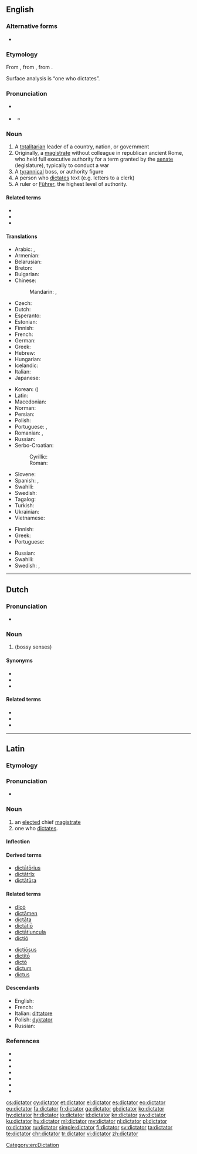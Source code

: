 ==English==
{{wikipedia}}

===Alternative forms===
* {{l|en|dictatour}} {{qualifier|obsolete}}

===Etymology===
{{PIE root|en|deyḱ}}
From {{etyl|la|en}} {{m|la|dictātor||a chief magistrate}}, from {{m|la|dictō||dictate, prescribe}}, from {{m|la|dīcō||say, speak}}.

Surface analysis is {{suffix|dictate|or|t2=(agent)|lang=en}} “one who dictates”.

===Pronunciation===
* {{a|UK}} {{IPA|/dɪkˈteɪtə(ɹ)/|lang=en}}
* {{a|US}} {{IPA|/ˈdɪkteɪtəɹ/|lang=en}}
** {{audio|en-us-dictator.ogg|Audio (US)|lang=en}}

===Noun===
{{en-noun}}

# A [[totalitarian]] leader of a country, nation, or government
# Originally, a [[magistrate]] without colleague in republican ancient Rome, who held full executive authority for a term granted by the [[senate]] (legislature), typically to conduct a war
# A [[tyrannical]] boss, or authority figure
# A person who [[dictate]]s text (e.g. letters to a clerk)
# A ruler or [[Führer]], the highest level of authority.

====Related terms====
* {{l|en|dictate}}
* {{l|en|dictatorial}}
* {{l|en|dictatorship}}

====Translations====
{{trans-top|totalitarian leader of a dictatorship}}
* Arabic: {{t|ar|دِكْتَاتُور|m}}, {{t|ar|دِكْتَاتُور|m}}
* Armenian: {{t+|hy|բռնապետ}}
* Belarusian: {{t|be|дыкта́тар|m}}
* Breton: {{t-check|br|diktatour|m}}
* Bulgarian: {{t+|bg|дикта́тор|m}}
* Chinese:
*: Mandarin: {{t+|cmn|獨裁者|sc=Hani}}, {{t|cmn|独裁者|tr=dúcáizhě|sc=Hani}}
* Czech: {{t+|cs|diktátor|m}}
* Dutch: {{t+|nl|dictator|m}}
* Esperanto: {{t|eo|diktatoro}}
* Estonian: {{t|et|diktaator}}
* Finnish: {{t+|fi|diktaattori}}
* French: {{t+|fr|dictateur|m}}
* German: {{t+|de|Diktator|m}}
* Greek: {{t+|el|δικτάτορας|m}}
* Hebrew: {{t|he|דיקטאטור|m|tr=diqt'at'or}}
* Hungarian: {{t+|hu|diktátor}}
* Icelandic: {{t|is|einræðiherra|m}}
* Italian: {{t+|it|dittatore|m}}
* Japanese: {{t|ja|独裁者|tr=どくさいしゃ, dokusaisha|sc=Jpan}}
{{trans-mid}}
* Korean: {{t+|ko|독재자|sc=Kore}} ({{t+|ko|獨裁者|sc=Kore}})
* Latin: {{t|la|dictator|m}}
* Macedonian: {{t|mk|дикта́тор|m}}
* Norman: {{t|nrf|dictateur|m}} {{qualifier|Jersey}}
* Persian: {{t+|fa|دیکتاتور|tr=diktâtor|sc=fa-Arab}}
* Polish: {{t+|pl|dyktator|m}}
* Portuguese: {{t+|pt|ditador|m}}, {{t|pt|ditadora|f}}
* Romanian: {{t+|ro|dictator|m}}, {{t|ro|dictatori|m-p}}
* Russian: {{t+|ru|дикта́тор|m}}
* Serbo-Croatian:
*: Cyrillic: {{t|sh|диктатор|m}}
*: Roman: {{t+|sh|diktator|m}}
* Slovene: {{t+|sl|diktator|m}}
* Spanish: {{t+|es|dictador|m}}, {{t|es|dictadora|f}}
* Swahili: {{t+|sw|dikteta}}
* Swedish: {{t+|sv|diktator|c}}
* Tagalog: {{t|tl|diktador}}
* Turkish: {{t+|tr|diktatör}}
* Ukrainian: {{t|uk|дикта́тор|m}}
* Vietnamese: {{t|vi|kẻ độc tài}}
{{trans-bottom}}

{{trans-top|tyrannical boss, or authority figure}}
* Finnish: {{t+|fi|diktaattori}}
* Greek: {{t+|el|δικτάτορας|m}}
* Portuguese: {{t+|pt|ditador|m}}
{{trans-mid}}
* Russian: {{t+|ru|дикта́тор|m}}
* Swahili: {{t+|sw|dikteta}}
* Swedish: {{t+|sv|diktator|c}}, {{t|sv|envåldshärskare|c}}
{{trans-bottom}}

[[Category:en:Dictation]]

----

==Dutch==

===Pronunciation===
* {{audio|Nl-dictator.ogg|Audio|lang=nl}}

===Noun===
{{nl-noun|m|-:en|pl2=-s|dictatortje}}

# {{l|en|dictator}} (bossy senses)

====Synonyms====
* {{l|nl|despot}}
* {{l|nl|dwingeland}}
* {{l|nl|tiran}}

====Related terms====
* {{l|nl|dictaat}}
* {{l|nl|dictatoriaal}}
* {{l|nl|dictatuur}}

----

==Latin==

===Etymology===
{{PIE root|la|deyḱ}}
{{suffix|dictō|tor|gloss1=I dictate|lang=la}}

===Pronunciation===
* {{a|Classical}} {{IPA|/dikˈtaː.tor/|lang=la}}

===Noun===
{{la-noun|dictātor||dictātōris|m|third}}

# an [[elected]] chief [[magistrate]]
# one who [[dictate]]s.

====Inflection====
{{la-decl-3rd|dictātor}}

====Derived terms====
* [[dictatorius|dictātōrius]]
* [[dictatrix|dictātrīx]]
* [[dictatura|dictātūra]]

====Related terms====
{{top2}}
* [[dico#Latin|dīcō]]
* [[dictamen|dictāmen]]
* [[dictata|dictāta]]
* [[dictatio|dictātiō]]
* [[dictatiuncula|dictātiuncula]]
* [[dictio|dictiō]]
{{mid2}}
* [[dictiosus|dictiōsus]]
* [[dictito|dictitō]]
* [[dicto|dictō]]
* [[dictum#Latin|dictum]]
* [[dictus#Latin|dictus]]
{{bottom}}

====Descendants====
* English: {{l|en|dictator}}
* French: {{l|fr|dictateur}}
* Italian: [[dittatore]]
* Polish: [[dyktator]]
* Russian: {{l|ru|дикта́тор}}

===References===
* {{R:L&S}}
* {{R:Elementary Lewis}}
* {{R:du Cange}}
* {{R:Gaffiot}}
* {{R:M&A}}
* {{R:Peck}}
* {{R:Smith's Antiquities}}

[[cs:dictator]]
[[cy:dictator]]
[[et:dictator]]
[[el:dictator]]
[[es:dictator]]
[[eo:dictator]]
[[eu:dictator]]
[[fa:dictator]]
[[fr:dictator]]
[[ga:dictator]]
[[gl:dictator]]
[[ko:dictator]]
[[hy:dictator]]
[[hr:dictator]]
[[io:dictator]]
[[id:dictator]]
[[kn:dictator]]
[[sw:dictator]]
[[ku:dictator]]
[[hu:dictator]]
[[ml:dictator]]
[[my:dictator]]
[[nl:dictator]]
[[pl:dictator]]
[[ro:dictator]]
[[ru:dictator]]
[[simple:dictator]]
[[fi:dictator]]
[[sv:dictator]]
[[ta:dictator]]
[[te:dictator]]
[[chr:dictator]]
[[tr:dictator]]
[[vi:dictator]]
[[zh:dictator]]